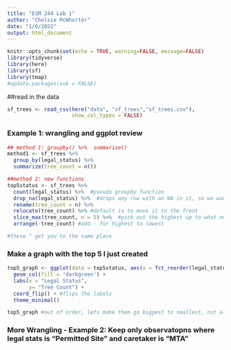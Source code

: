 ```yaml
---
title: "ESM 244 Lab 1"
author: "Chelsie McWhorter"
date: "1/6/2022"
output: html_document
---
```


```r
knitr::opts_chunk$set(echo = TRUE, warning=FALSE, message=FALSE)
library(tidyverse)
library(here)
library(sf)
library(tmap)
#update.packages(ask = FALSE)
```

##read in the data

```r
sf_trees <- read_csv(here("data", "sf_trees","sf_trees.csv"),
                     show_col_types = FALSE)
```

### Example 1: wrangling and ggplot review

```r
## method 1: groupby() %>%  summarize()
method1 <- sf_trees %>% 
  group_by(legal_status) %>% 
  summarize(tree_count = n())

##method 2: new functions
top5status <- sf_trees %>% 
  count(legal_status) %>%  #pseudo groupby function 
  drop_na(legal_status) %>%  #drops any row with an NA in it, so we want to specify to only drop legalsts
  rename(tree_count = n) %>% 
  relocate(tree_count) %>% #default is to move it to the front
  slice_max(tree_count, n = 5) %>%  #pick out the highest up to what numberhere we'll pick 5
  arrange(-tree_count) #add - for highest to lowest

#these ^ get you to the same place
```


### Make a graph with the top 5 I just created

```r
top5_graph <- ggplot(data = top5status, aes(x = fct_reorder(legal_status, -tree_count), y = tree_count)) + 
  geom_col(fill = 'darkgreen') +
  labs(x = "Legal Status", 
       y= "Tree Count") +
  coord_flip() + #flips the labels
  theme_minimal()

top5_graph #out of order, lets make them go biggest to smallest, not alphaberical order
```

### More Wrangling - Example 2: Keep only observatopns where legal stats is "Permitted Site" and caretaker is "MTA" 
